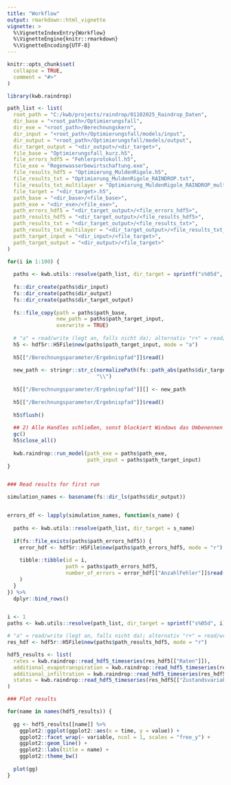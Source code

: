 ```yaml
---
title: "Workflow"
output: rmarkdown::html_vignette
vignette: >
  %\VignetteIndexEntry{Workflow}
  %\VignetteEngine{knitr::rmarkdown}
  %\VignetteEncoding{UTF-8}
---
```


```r
knitr::opts_chunk$set(
  collapse = TRUE,
  comment = "#>"
)
```

```r
library(kwb.raindrop)

path_list <- list(
  root_path = "C:/kwb/projects/raindrop/01102025_Raindrop_Daten",
  dir_base = "<root_path>/Optimierungsfall",
  dir_exe = "<root_path>/Berechnungskern",
  dir_input = "<root_path>/Optimierungsfall/models/input",
  dir_output = "<root_path>/Optimierungsfall/models/output", 
  dir_target_output = "<dir_output>/<dir_target>",
  file_base = "Optimierungsfall_kurz.h5",
  file_errors_hdf5 = "Fehlerprotokoll.h5",
  file_exe = "Regenwasserbewirtschaftung.exe",
  file_results_hdf5 = "Optimierung_MuldenRigole.h5",
  file_results_txt = "Optimierung_MuldenRigole_RAINDROP.txt", 
  file_results_txt_multilayer = "Optimierung_MuldenRigole_RAINDROP_multi_layer.txt", 
  file_target = "<dir_target>.h5",
  path_base = "<dir_base>/<file_base>",
  path_exe = "<dir_exe>/<file_exe>",
  path_errors_hdf5 = "<dir_target_output>/<file_errors_hdf5>",
  path_results_hdf5 = "<dir_target_output>/<file_results_hdf5>",
  path_results_txt = "<dir_target_output>/<file_results_txt>", 
  path_results_txt_multilayer = "<dir_target_output>/<file_results_txt_multilayer>", 
  path_target_input = "<dir_input>/<file_target>",
  path_target_output = "<dir_output>/<file_target>"
)

for(i in 1:100) {
  
  paths <- kwb.utils::resolve(path_list, dir_target = sprintf("s%05d", i))
  
  fs::dir_create(paths$dir_input)
  fs::dir_create(paths$dir_output)
  fs::dir_create(paths$dir_target_output)
  
  fs::file_copy(path = paths$path_base, 
                new_path = paths$path_target_input, 
                overwrite = TRUE)
  
  # "a" = read/write (legt an, falls nicht da); alternativ "r+" = read/write, aber nicht neu anlegen
  h5 <- hdf5r::H5File$new(paths$path_target_input, mode = "a")
  
  h5[["/Berechnungsparameter/Ergebnispfad"]]$read()
  
  new_path <- stringr::str_c(normalizePath(fs::path_abs(paths$dir_target_output)), 
                             "\\")
  
  h5[["/Berechnungsparameter/Ergebnispfad"]][] <- new_path
  
  h5[["/Berechnungsparameter/Ergebnispfad"]]$read()
  
  h5$flush()
  
  ## 2) Alle Handles schließen, sonst blockiert Windows das Umbenennen
  gc()
  h5$close_all()
  
  kwb.raindrop::run_model(path_exe = paths$path_exe,
                          path_input = paths$path_target_input)
}


### Read results for first run

simulation_names <- basename(fs::dir_ls(paths$dir_output))


errors_df <- lapply(simulation_names, function(s_name) {
  
  paths <- kwb.utils::resolve(path_list, dir_target = s_name)
  
  if(fs::file_exists(paths$path_errors_hdf5)) {
    error_hdf <- hdf5r::H5File$new(paths$path_errors_hdf5, mode = "r")
    
    tibble::tibble(id = i, 
                   path = paths$path_errors_hdf5,
                   number_of_errors = error_hdf[["AnzahlFehler"]]$read()
    )
  }
}) %>% 
  dplyr::bind_rows()


i <- 1 
paths <- kwb.utils::resolve(path_list, dir_target = sprintf("s%05d", i))

# "a" = read/write (legt an, falls nicht da); alternativ "r+" = read/write, aber nicht neu anlegen
res_hdf <- hdf5r::H5File$new(paths$path_results_hdf5, mode = "r")

hdf5_results <- list(
  rates = kwb.raindrop::read_hdf5_timeseries(res_hdf5[["Raten"]]),
  additional_evapotranspiration = kwb.raindrop::read_hdf5_timeseries(res_hdf5[["Zusaetzliche Variablen Evapotranspiration"]]),
  additional_infiltration = kwb.raindrop::read_hdf5_timeseries(res_hdf5[["Zusaetzliche Variablen Infiltration"]]),
  states = kwb.raindrop::read_hdf5_timeseries(res_hdf5[["Zustandsvariablen"]])
)

### Plot results

for(name in names(hdf5_results)) {
  
  gg <- hdf5_results[[name]] %>% 
    ggplot2::ggplot(ggplot2::aes(x = time, y = value)) + 
    ggplot2::facet_wrap(~ variable, ncol = 1, scales = "free_y") +
    ggplot2::geom_line() +
    ggplot2::labs(title = name) +
    ggplot2::theme_bw() 
  
  plot(gg)
}

```
